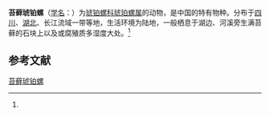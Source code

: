{{Speciesbox
| name = 苔藓琥铂螺
| status = 
| status_system = 
| image = 
| genus = Succinea
| species = carectorum
| authority = (Heude, 1882)<ref name='id10968'>{{cite web| url =http://www.bioinfo.cn/db05/BjdwSpecies.php?action=view&id=10968| title =苔藓琥铂螺| work =《中国动物物种编目数据库》| publisher =中国科学院微生物研究所| author =中国科学院动物研究所| accessdate =2009-04-28| deadurl =yes| archiveurl =https://web.archive.org/web/20160305045005/http://www.bioinfo.cn/db05/BjdwSpecies.php?action=view&id=10968| archivedate =2016-03-05}}</ref>
}}

'''苔藓琥铂螺'''（[[学名|学名]]：{{lang|la|''Succinea carectorum''}}）为[[琥铂螺科|琥铂螺科]][[琥珀螺属|琥珀螺属]]的动物，是中国的特有物种。分布于[[四川|四川]]、[[湖北|湖北]]、长江流域一带等地，生活环境为陆地，一般栖息于湖边、河溪旁生满苔藓的石块上以及或腐殖质多湿度大处。<ref name='id10968'/>

== 参考文献 ==
{{reflist}}

{{Wikispecies|Succinea carectorum}}
{{Taxonbar|from=Q15226927}}

[[Category:琥珀螺属|苔藓琥铂螺]]


{{软体动物小作品}}